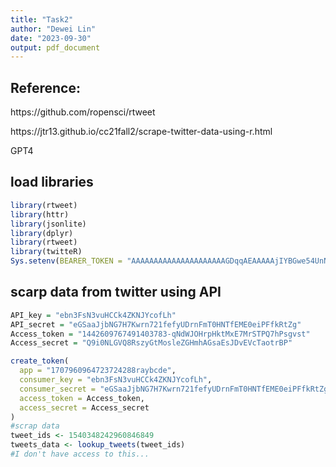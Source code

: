 ```yaml
---
title: "Task2"
author: "Dewei Lin"
date: "2023-09-30"
output: pdf_document
---
```



## Reference: 

https://github.com/ropensci/rtweet


https://jtr13.github.io/cc21fall2/scrape-twitter-data-using-r.html

GPT4


## load libraries

```r
library(rtweet)
library(httr)
library(jsonlite)
library(dplyr)
library(rtweet)
library(twitteR)
Sys.setenv(BEARER_TOKEN = "AAAAAAAAAAAAAAAAAAAAAGDqqAEAAAAAjIYBGwe54UnNoOTPaxANOdilbsg%3D0JuOrcyk8BCqDtxlMRP1YzNRnKcyaLs9v89MOORL2VA3LazKM4")
```


## scarp data from twitter using API

```r
API_key = "ebn3FsN3vuHCCk4ZKNJYcofLh" 
API_secret = "eGSaaJjbNG7H7Kwrn721fefyUDrnFmT0HNTfEME0eiPFfkRtZg"
Access_token = "1442609767491403783-qNdWJOHrpHktMxE7MrSTPQ7hPsgvst"
Access_secret = "Q9i0NLGVQ8RszyGtMosleZGHmhAGsaEsJDvEVcTaotrBP"

create_token(
  app = "1707960964723724288raybcde",
  consumer_key = "ebn3FsN3vuHCCk4ZKNJYcofLh",
  consumer_secret = "eGSaaJjbNG7H7Kwrn721fefyUDrnFmT0HNTfEME0eiPFfkRtZg",
  access_token = Access_token,
  access_secret = Access_secret
)
#scrap data
tweet_ids <- 1540348242960846849
tweets_data <- lookup_tweets(tweet_ids)
#I don't have access to this...
```